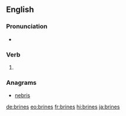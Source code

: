==English==

===Pronunciation===
* {{IPA|/bɹaɪnz/|lang=en}}

===Verb===
{{head|en|verb form}}

# {{en-third-person singular of|brine}}

===Anagrams===
* [[nebris#English|nebris]]

[[de:brines]]
[[eo:brines]]
[[fr:brines]]
[[hi:brines]]
[[ja:brines]]
